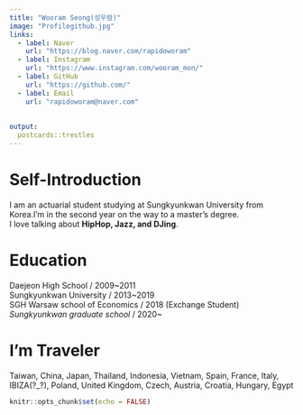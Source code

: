 ```yaml
---
title: "Wooram Seong(성우람)"
image: "Profilegithub.jpg"
links:
  - label: Naver
    url: "https://blog.naver.com/rapidoworam"
  - label: Instagram
    url: "https://www.instagram.com/wooram_mon/"
  - label: GitHub
    url: "https://github.com/"
  - label: Email
    url: "rapidoworam@naver.com"
    
    
output:
  postcards::trestles
---
```


# Self-Introduction

I am an actuarial student studying at Sungkyunkwan University from Korea.I’m in the second year on the way to a master's degree. \
I love talking about **HipHop, Jazz, and DJing**.

# Education
Daejeon High School / 2009~2011 \
Sungkyunkwan University / 2013~2019  \
SGH Warsaw school of Economics / 2018 (Exchange Student) \
*Sungkyunkwan graduate school* / 2020~

# I'm Traveler
Taiwan, China, Japan, Thailand, Indonesia, Vietnam, Spain, France, Italy, IBIZA(?_?), Poland, United Kingdom, Czech, Austria, Croatia, Hungary, Egypt
```r
knitr::opts_chunk$set(echo = FALSE)
```

